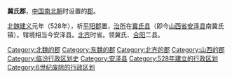 '''冀氏郡'''，[[中国|中国]][[南北朝|南北朝]]时设置的[[郡|郡]]。

[[北魏|北魏]][[建义_(北魏)|建义]]元年（528年），析[[平阳郡|平阳郡]]置，[[治所|治所]]在[[冀氏县|冀氏县]]（即今[[山西省|山西省]][[安泽县|安泽县]]南冀氏镇）。辖境相当今安泽县。[[北齐|北齐]]时省。领冀氏、[[合阳县|合阳]]二县。 

{{南北朝行政区划小作品}}
{{DEFAULTSORT:J}}
[[Category:北魏的郡|Category:北魏的郡]]
[[Category:东魏的郡|Category:东魏的郡]]
[[Category:北齐的郡|Category:北齐的郡]]
[[Category:山西的郡|Category:山西的郡]]
[[Category:临汾行政区划史|Category:临汾行政区划史]]
[[Category:安泽县|Category:安泽县]]
[[Category:528年建立的行政区划|Category:528年建立的行政区划]]
[[Category:6世纪废除的行政区划|Category:6世纪废除的行政区划]]
